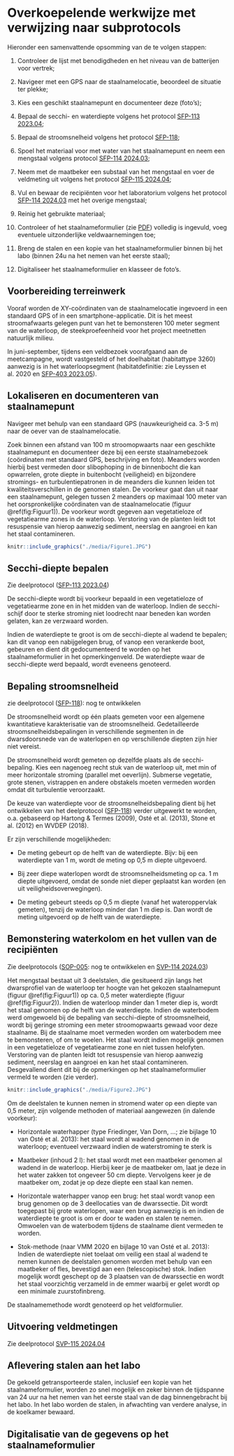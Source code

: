 # Overkoepelende werkwijze met verwijzing naar subprotocols

Hieronder een samenvattende opsomming van de te volgen stappen:

1.  Controleer de lijst met benodigdheden en het niveau van de batterijen voor vertrek;

2.  Navigeer met een GPS naar de staalnamelocatie, beoordeel de situatie ter plekke;

3.  Kies een geschikt staalnamepunt en documenteer deze (foto’s);

4.  Bepaal de secchi- en waterdiepte volgens het protocol [SFP-113 2023.04](https://protocols.inbo.be/2023.04/index.html);

5.  Bepaal de stroomsnelheid volgens het protocol [SFP-118]();

6.  Spoel het materiaal voor met water van het staalnamepunt en neem een mengstaal volgens protocol [SFP-114 2024.03](https://protocols.inbo.be/2024.03/index.html);

7.  Neem met de maatbeker een substaal van het mengstaal en voer de veldmeting uit volgens het protocol [SFP-115 2024.04](https://protocols.inbo.be/2024.04/index.html);

8.  Vul en bewaar de recipiënten voor het laboratorium volgens het protocol [SFP-114 2024.03](https://protocols.inbo.be%20/2024.03/index.html) met het overige mengstaal;

9.  Reinig het gebruikte materiaal;

10. Controleer of het staalnameformulier (zie [PDF](./media/Veldformulier_water.pdf)) volledig is ingevuld, voeg eventuele uitzonderlijke veldwaarnemingen toe;

11. Breng de stalen en een kopie van het staalnameformulier binnen bij het labo (binnen 24u na het nemen van het eerste staal);

12. Digitaliseer het staalnameformulier en klasseer de foto’s.

## Voorbereiding terreinwerk

Vooraf worden de XY-coördinaten van de staalnamelocatie ingevoerd in een standaard GPS of in een smartphone-applicatie.
Dit is het meest stroomafwaarts gelegen punt van het te bemonsteren 100 meter segment van de waterloop, de steekproefeenheid voor het project meetnetten natuurlijk milieu.

In juni-september, tijdens een veldbezoek voorafgaand aan de meetcampagne, wordt vastgesteld of het doelhabitat (habitattype 3260) aanwezig is in het waterloopsegment (habitatdefinitie: zie Leyssen et al. 2020 en [SFP-403 2023.05](https://protocols.inbo.be/2023.05/index.html)).

## Lokaliseren en documenteren van staalnamepunt

Navigeer met behulp van een standaard GPS (nauwkeurigheid ca. 3-5 m) naar de oever van de staalnamelocatie.

Zoek binnen een afstand van 100 m stroomopwaarts naar een geschikte staalnamepunt en documenteer deze bij een eerste staalnamebezoek (coördinaten met standaard GPS, beschrijving en foto).
Meanders worden hierbij best vermeden door slibophoping in de binnenbocht die kan opwarrelen, grote diepte in buitenbocht (veiligheid) en bijzondere stromings- en turbulentiepatronen in de meanders die kunnen leiden tot kwaliteitsverschillen in de genomen stalen.
De voorkeur gaat dan uit naar een staalnamepunt, gelegen tussen 2 meanders op maximaal 100 meter van het oorspronkelijke coördinaten van de staalnamelocatie (figuur \@ref(fig:Figuur1)).
De voorkeur wordt gegeven aan vegetatieloze of vegetatiearme zones in de waterloop.
Verstoring van de planten leidt tot resuspensie van hierop aanwezig sediment, neerslag en aangroei en kan het staal contamineren.

```r
knitr::include_graphics("./media/Figure1.JPG")
```

## Secchi-diepte bepalen

Zie deelprotocol ([SFP-113 2023.04](https://protocols.inbo.be/2023.04/index.html))

De secchi-diepte wordt bij voorkeur bepaald in een vegetatieloze of vegetatiearme zone en in het midden van de waterloop.
Indien de secchi-schijf door te sterke stroming niet loodrecht naar beneden kan worden gelaten, kan ze verzwaard worden.

Indien de waterdiepte te groot is om de secchi-diepte al wadend te bepalen; kan dit vanop een nabijgelegen brug, of vanop een verankerde boot, gebeuren en dient dit gedocumenteerd te worden op het staalnameformulier in het opmerkingenveld.
De waterdiepte waar de secchi-diepte werd bepaald, wordt eveneens genoteerd.

## Bepaling stroomsnelheid

zie deelprotocol ([SFP-118]()): nog te ontwikkelen

De stroomsnelheid wordt op één plaats gemeten voor een algemene kwantitatieve karakterisatie van de stroomsnelheid.
Gedetailleerde stroomsnelheidsbepalingen in verschillende segmenten in de dwarsdoorsnede van de waterlopen en op verschillende diepten zijn hier niet vereist.

De stroomsnelheid wordt gemeten op dezelfde plaats als de secchi-bepaling.
Kies een nagenoeg recht stuk van de waterloop uit, met min of meer horizontale stroming (parallel met oeverlijn).
Submerse vegetatie, grote stenen, vistrappen en andere obstakels moeten vermeden worden omdat dit turbulentie veroorzaakt.

De keuze van waterdiepte voor de stroomsnelheidsbepaling dient bij het ontwikkelen van het deelprotocol ([SFP-118]()) verder uitgewerkt te worden, o.a.
gebaseerd op Hartong & Termes (2009), Osté et al. (2013), Stone et al. (2012) en WVDEP (2018).

Er zijn verschillende mogelijkheden:

-   De meting gebeurt op de helft van de waterdiepte.
    Bijv: bij een waterdiepte van 1 m, wordt de meting op 0,5 m diepte uitgevoerd.

-   Bij zeer diepe waterlopen wordt de stroomsnelheidsmeting op ca.
    1 m diepte uitgevoerd, omdat de sonde niet dieper geplaatst kan worden (en uit veiligheidsoverwegingen).

-   De meting gebeurt steeds op 0,5 m diepte (vanaf het wateroppervlak gemeten), tenzij de waterloop minder dan 1 m diep is.
    Dan wordt de meting uitgevoerd op de helft van de waterdiepte.

## Bemonstering waterkolom en het vullen van de recipiënten

Zie deelprotocols ([SOP-005](): nog te ontwikkelen en [SVP-114 2024.03](https://protocols.inbo.be/2024.03/index.html))

Het mengstaal bestaat uit 3 deelstalen, die gesitueerd zijn langs het dwarsprofiel van de waterloop ter hoogte van het gekozen staalnamepunt (figuur \@ref(fig:Figuur1)) op ca.
0,5 meter waterdiepte (figuur \@ref(fig:Figuur2)).
Indien de waterloop minder dan 1 meter diep is, wordt het staal genomen op de helft van de waterdiepte.
Indien de waterbodem werd omgewoeld bij de bepaling van secchi-diepte of stroomsnelheid, wordt bij geringe stroming een meter stroomopwaarts gewaad voor deze staalname.
Bij de staalname moet vermeden worden om waterbodem mee te bemonsteren, of om te woelen.
Het staal wordt indien mogelijk genomen in een vegetatieloze of vegetatiearme zone en niet tussen helofyten.
Verstoring van de planten leidt tot resuspensie van hierop aanwezig sediment, neerslag en aangroei en kan het staal contamineren.
Desgevallend dient dit bij de opmerkingen op het staalnameformulier vermeld te worden (zie verder).

```r
knitr::include_graphics("./media/Figure2.JPG")
```

Om de deelstalen te kunnen nemen in stromend water op een diepte van 0,5 meter, zijn volgende methoden of materiaal aangewezen (in dalende voorkeur):

-   Horizontale waterhapper (type Friedinger, Van Dorn, …; zie bijlage 10 van Osté et al. 2013): het staal wordt al wadend genomen in de waterloop; eventueel verzwaard indien de waterstroming te sterk is

-   Maatbeker (inhoud 2 l): het staal wordt met een maatbeker genomen al wadend in de waterloop.
    Hierbij keer je de maatbeker om, laat je deze in het water zakken tot ongeveer 50 cm diepte.
    Vervolgens keer je de maatbeker om, zodat je op deze diepte een staal kan nemen.

-   Horizontale waterhapper vanop een brug: het staal wordt vanop een brug genomen op de 3 deellocaties van de dwarssectie.
    Dit wordt toegepast bij grote waterlopen, waar een brug aanwezig is en indien de waterdiepte te groot is om er door te waden en stalen te nemen.
    Omwoelen van de waterbodem tijdens de staalname dient vermeden te worden.

-   Stok-methode (naar VMM 2020 en bijlage 10 van Osté et al. 2013): Indien de waterdiepte niet toelaat om veilig een staal al wadend te nemen kunnen de deelstalen genomen worden met behulp van een maatbeker of fles, bevestigd aan een (telescopische) stok.
    Indien mogelijk wordt geschept op de 3 plaatsen van de dwarssectie en wordt het staal voorzichtig verzameld in de emmer waarbij er gelet wordt op een minimale zuurstofinbreng.

De staalnamemethode wordt genoteerd op het veldformulier.

## Uitvoering veldmetingen

Zie deelprotocol [SVP-115 2024.04](https://protocols.inbo.be/2024.04/index.html)

## Aflevering stalen aan het labo

De gekoeld getransporteerde stalen, inclusief een kopie van het staalnameformulier, worden zo snel mogelijk en zeker binnen de tijdspanne van 24 uur na het nemen van het eerste staal van de dag binnengebracht bij het labo.
In het labo worden de stalen, in afwachting van verdere analyse, in de koelkamer bewaard.

## Digitalisatie van de gegevens op het staalnameformulier
